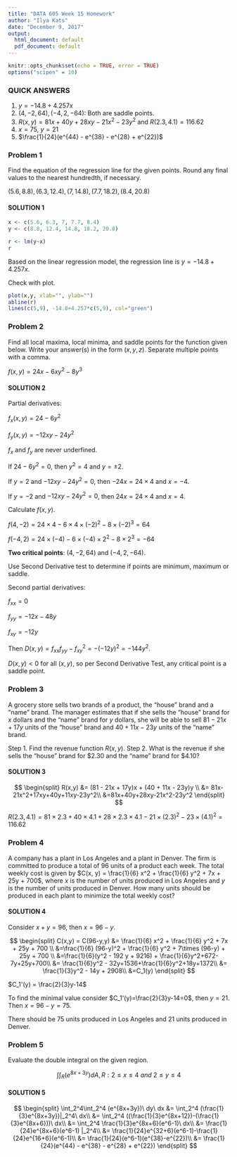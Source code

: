```yaml
---
title: "DATA 605 Week 15 Homework"
author: "Ilya Kats"
date: "December 9, 2017"
output:
  html_document: default
  pdf_document: default
---
```


```r
knitr::opts_chunk$set(echo = TRUE, error = TRUE)
options("scipen" = 10)
```

### QUICK ANSWERS

1. $y = -14.8 + 4.257x$
2. $(4,-2,64), (-4, 2, -64)$: Both are saddle points.
3. $R(x,y)=81x+40y+28xy-21x^2-23y^2$ and $R(2.3, 4.1)=116.62$
4. $x=75$, $y=21$
5. $\frac{1}{24}(e^{44} - e^{38} - e^{28} + e^{22})$

### Problem 1

Find the equation of the regression line for the given points. Round any final values to the nearest hundredth, if necessary.

$(5.6, 8.8), (6.3, 12.4), (7, 14.8), (7.7, 18.2), (8.4, 20.8)$

#### SOLUTION 1

```r
x <- c(5.6, 6.3, 7, 7.7, 8.4)
y <- c(8.8, 12.4, 14.8, 18.2, 20.8)

r <- lm(y~x)
r
```

Based on the linear regression model, the regression line is $y = -14.8 + 4.257x$.

Check with plot.

```r
plot(x,y, xlab="", ylab="")
abline(r)
lines(c(5,9), -14.8+4.257*c(5,9), col="green")
```

### Problem 2

Find all local maxima, local minima, and saddle points for the function given below. Write your answer(s) in the form
$(x, y, z)$. Separate multiple points with a comma.

$f(x, y) = 24x - 6xy^2 - 8y^3$

#### SOLUTION 2

Partial derivatives:

$f_x(x, y) = 24 - 6y^2$

$f_y(x, y) = -12xy - 24y^2$

$f_x$ and $f_y$ are never underfined. 

If $24-6y^2=0$, then $y^2 = 4$ and $y = \pm2$.

If $y=2$ and $-12xy - 24y^2=0$, then $-24x = 24\times 4$ and $x=-4$.

If $y=-2$ and $-12xy - 24y^2=0$, then $24x = 24\times 4$ and $x=4$.

Calculate $f(x, y)$.

$f(4,-2) = 24\times 4 - 6\times4\times (-2)^2 - 8 \times (-2)^3 = 64$

$f(-4,2) = 24\times (-4) - 6\times(-4)\times 2^2 - 8 \times 2^3 = -64$

**Two critical points**: $(4,-2,64)$ and $(-4, 2, -64)$.

Use Second Derivative test to determine if points are minimum, maximum or saddle. 

Second partial derivatives:

$f_{xx}=0$

$f_{yy}=-12x-48y$

$f_{xy}=-12y$

Then $D(x,y) = f_{xx} f_{yy}-f^2_{xy} = -(-12y)^2 = -144y^2$.

$D(x,y)<0$ for all $(x, y)$, so per Second Derivative Test, any critical point is a saddle point. 

### Problem 3

A grocery store sells two brands of a product, the "house" brand and a "name" brand. The manager estimates that if she sells the "house" brand for $x$ dollars and the "name" brand for $y$ dollars, she will be able to sell $81 - 21x + 17y$ units of the "house" brand and $40 + 11x - 23y$ units of the "name" brand.

Step 1. Find the revenue function $R ( x, y )$.
Step 2. What is the revenue if she sells the "house" brand for \$2.30 and the "name" brand for \$4.10?

#### SOLUTION 3

$$
\begin{split}
R(x,y) &= (81 - 21x + 17y)x + (40 + 11x - 23y)y \\
&= 81x-21x^2+17xy+40y+11xy-23y^2\\
&=81x+40y+28xy-21x^2-23y^2
\end{split}
$$

$R(2.3, 4.1)=81\times 2.3+40\times 4.1+28\times 2.3\times 4.1-21\times (2.3)^2-23\times (4.1)^2 = 116.62$

### Problem 4

A company has a plant in Los Angeles and a plant in Denver. The firm is committed to produce a total of 96 units of a
product each week. The total weekly cost is given by $C(x, y) = \frac{1}{6} x^2 + \frac{1}{6} y^2 + 7x + 25y + 700$, where $x$ is the number of units produced in Los Angeles and $y$ is the number of units produced in Denver. How many units should be produced in each plant to minimize the total weekly cost?

#### SOLUTION 4

Consider $x+y=96$, then $x=96-y$.

$$
\begin{split}
C(x,y) = C(96-y,y) &= \frac{1}{6} x^2 + \frac{1}{6} y^2 + 7x + 25y + 700 \\
&=\frac{1}{6} (96-y)^2 + \frac{1}{6} y^2 + 7\times (96-y) + 25y + 700 \\
&=\frac{1}{6}(y^2 - 192 y + 9216) + \frac{1}{6}y^2+672-7y+25y+700\\
&= \frac{1}{6}y^2 - 32y+1536+\frac{1}{6}y^2+18y+1372\\
&= \frac{1}{3}y^2 - 14y + 2908\\
&=C_1(y)
\end{split}
$$

$C_1'(y) = \frac{2}{3}y-14$

To find the minimal value consider $C_1'(y)=\frac{2}{3}y-14=0$, then $y=21$. Then $x=96-y=75$.

There should be 75 units produced in Los Angeles and 21 units produced in Denver.

### Problem 5

Evaluate the double integral on the given region.

$$
\int\int_R (e^{8x+3y}) dA, R:2\le x\le4\ and\ 2 \le y \le 4
$$

#### SOLUTION 5

$$
\begin{split}
\int_2^4\int_2^4 (e^{8x+3y})\ dy\ dx &= \int_2^4 (\frac{1}{3}e^{8x+3y})|_2^4\ dx\\
&= \int_2^4 ((\frac{1}{3}e^{8x+12})-(\frac{1}{3}e^{8x+6}))\ dx\\
&= \int_2^4 \frac{1}{3}e^{8x+6}(e^6-1)\ dx\\
&=  \frac{1}{24}e^{8x+6}(e^6-1) |_2^4\\
&= \frac{1}{24}e^{32+6}(e^6-1)-\frac{1}{24}e^{16+6}(e^6-1)\\
&= \frac{1}{24}(e^6-1)(e^{38}-e^{22})\\
&= \frac{1}{24}(e^{44} - e^{38} - e^{28} + e^{22})
\end{split}
$$